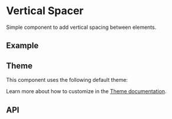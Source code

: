 
<Meta of={VerticalSpacerStories} />

# Vertical Spacer
Simple component to add vertical spacing between elements.

## Example
<Canvas sourceState="shown" of={VerticalSpacerStories.Simple} />

## Theme
This component uses the following default theme:

<ThemeRender theme={verticalSpacerTheme} />

Learn more about how to customize in the [Theme documentation](/theme/getting-started).

## API
<PropsTable name="VerticalSpacer" />
